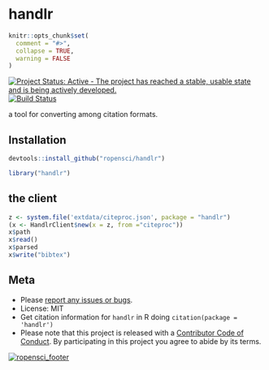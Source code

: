 handlr
======

```r
knitr::opts_chunk$set(
  comment = "#>",
  collapse = TRUE,
  warning = FALSE
)
```

[![Project Status: Active - The project has reached a stable, usable state and is being actively developed.](http://www.repostatus.org/badges/latest/active.svg)](http://www.repostatus.org/#active)
[![Build Status](https://travis-ci.com/ropensci/handlr.svg?branch=master)](https://travis-ci.com/ropensci/handlr)

a tool for converting among citation formats.

## Installation

```r
devtools::install_github("ropensci/handlr")
```

```r
library("handlr")
```

## the client

```r
z <- system.file('extdata/citeproc.json', package = "handlr")
(x <- HandlrClient$new(x = z, from ="citeproc"))
x$path
x$read()
x$parsed
x$write("bibtex")
```

## Meta

* Please [report any issues or bugs](https://github.com/ropensci/handlr/issues).
* License: MIT
* Get citation information for `handlr` in R doing `citation(package = 'handlr')`
* Please note that this project is released with a [Contributor Code of Conduct](CODE_OF_CONDUCT.md).
By participating in this project you agree to abide by its terms.

[![ropensci_footer](https://ropensci.org/public_images/github_footer.png)](https://ropensci.org)
